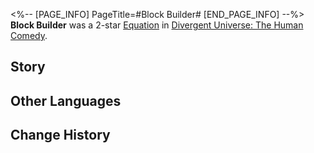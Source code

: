 <%-- [PAGE_INFO]
PageTitle=#Block Builder#
[END_PAGE_INFO] --%>
{{Removed|Equation}}
{{Equation Infobox
|period   = The Human Comedy
|rarity   = 2
|path1    = Erudition*4
|path2    = Nihility*4
|effect   = After characters use an attack, every debuff active on the attacked targets increases the character's ATK by {{Color|h|3%}} to a max of {{Color|h|99}} stack(s). When the turn ends, lose {{Color|h|10}} stacks of this ATK boost.
|mentions = 
}}
'''Block Builder''' was a 2-star [[Divergent Universe: The Human Comedy/Equations|Equation]] in [[Divergent Universe: The Human Comedy]].

==Story==
{{Description|Intellect is a game of thinking. Humans naively pick out pretty rocks from a sandy beach and claim to have grasped the truth of the world. This so-called "mansion of knowledge" is nothing more than scattered building blocks that outsiders can stack as they please.<br /><br />You once saw a shameless scholar who used money to pay off any voices that would refute the findings of his research, such that he became a prophet in the eyes of the people. His falsified materials slowed scientific research by three Amber Eras. You also once witnessed a true genius whose thinking preceded his time, and his great cure for incurable diseases destroyed the careers of thousands of interstellar medical practitioners. He was therefore regarded by these doctors as a lunatic and committed to an asylum.<br /><br />If that is the case, why can't you be the person to hold the building blocks? Knowledge is no more than an illusion. As long as people believe, even a worm can win debates against the stellar gods.}}
<!--
==Gameplay Notes==
* 
-->
==Other Languages==
{{Other Languages
|en   = Block Builder
|zhs  = 积木师
|zht  = 積木師
|ja   = {{Rubi|積|つ}}み{{Rubi|木|き}}{{Rubi|師|し}}
|ko   = 블록 디자이너
|es   = Constructor de bloques
|fr   = Constructeur de blocs
|ru   = Строитель из кубиков
|th   = นักสร้างบล็อกตัวต่อ
|vi   = Thợ Gỗ Xếp
|de   = Bauklotzmeister
|id   = Block Builder
|pt   = Construtor de Blocos
}}

==Change History==
{{Change History|2.5}}